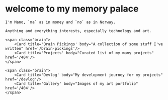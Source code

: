 
<HomeLayout title="mano">
	<h1 class="title text-gradient">welcome to my memory palace</h1>

    I'm Mano, `ma` as in money and `no` as in Norway.

    Anything and everything interests, especially technology and art.

    <span class="brain">
    	<Card title='Brain Pickings' body="A collection of some stuff I've written" href='/brain-pickings'/>
    	<Card title='Projects' body="Curated list of my many projects" href='/404'/>
    </span>

    <span class="brain">
    	<Card title='Devlog' body="My development journey for my projects" href='/devlog'/>
    	<Card title='Gallery' body="Images of my art portfolio" href='/404'/>
    </span>

</HomeLayout>
